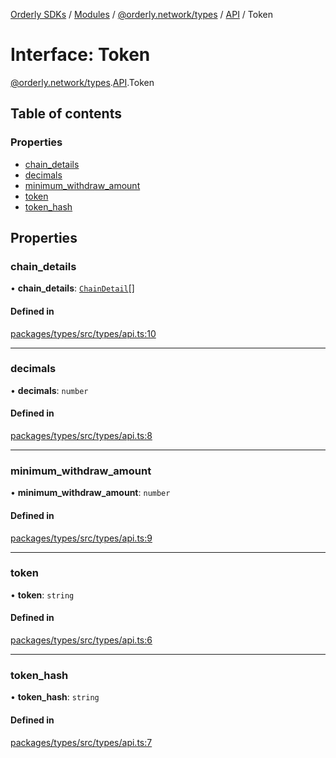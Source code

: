 [Orderly SDKs](/sdks/tech-doc/README) / [Modules](/sdks/tech-doc/modules) / [@orderly.network/types](/sdks/tech-doc/modules/orderly_network_types) / [API](/sdks/tech-doc/modules/orderly_network_types.API) / Token

# Interface: Token

[@orderly.network/types](/sdks/tech-doc/modules/orderly_network_types).[API](/sdks/tech-doc/modules/orderly_network_types.API).Token

## Table of contents

### Properties

- [chain\_details](/sdks/tech-doc/interfaces/orderly_network_types.API.Token#chain_details)
- [decimals](/sdks/tech-doc/interfaces/orderly_network_types.API.Token#decimals)
- [minimum\_withdraw\_amount](/sdks/tech-doc/interfaces/orderly_network_types.API.Token#minimum_withdraw_amount)
- [token](/sdks/tech-doc/interfaces/orderly_network_types.API.Token#token)
- [token\_hash](/sdks/tech-doc/interfaces/orderly_network_types.API.Token#token_hash)

## Properties

### chain\_details

• **chain\_details**: [`ChainDetail`](/sdks/tech-doc/interfaces/orderly_network_types.API.ChainDetail)[]

#### Defined in

[packages/types/src/types/api.ts:10](https://github.com/OrderlyNetwork/js-sdk/blob/d47dd11/packages/types/src/types/api.ts#L10)

___

### decimals

• **decimals**: `number`

#### Defined in

[packages/types/src/types/api.ts:8](https://github.com/OrderlyNetwork/js-sdk/blob/d47dd11/packages/types/src/types/api.ts#L8)

___

### minimum\_withdraw\_amount

• **minimum\_withdraw\_amount**: `number`

#### Defined in

[packages/types/src/types/api.ts:9](https://github.com/OrderlyNetwork/js-sdk/blob/d47dd11/packages/types/src/types/api.ts#L9)

___

### token

• **token**: `string`

#### Defined in

[packages/types/src/types/api.ts:6](https://github.com/OrderlyNetwork/js-sdk/blob/d47dd11/packages/types/src/types/api.ts#L6)

___

### token\_hash

• **token\_hash**: `string`

#### Defined in

[packages/types/src/types/api.ts:7](https://github.com/OrderlyNetwork/js-sdk/blob/d47dd11/packages/types/src/types/api.ts#L7)
